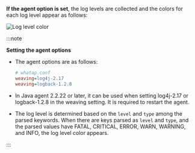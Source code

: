 **If the agent option is set**, the log levels are collected and the colors for each log level appear as follows: 

  ![Log level color](/img/log-agent-option-level.png)

:::note 

**Setting the agent options**

- The agent options are as follows: 

  ```ini
  # whatap.conf
  weaving=log4j-2.17
  weaving=logback-1.2.8
  ```

- In Java agent 2.2.22 or later, it can be used when setting log4j-2.17 or logback-1.2.8 in the weaving setting. It is required to restart the agent.

- The log level is determined based on the `level` and `type` among the parsed keywords. When there are keys parsed as `level` and `type`, and the parsed values have <span class='vslow'>FATAL</span>, <span class='vslow'>CRITICAL</span>, <span class=' vslow'>ERROR</span>, <span class='slow'>WARN</span>, <span class='slow'>WARNING</span>, and <span class='mstop'>INFO</span>, the log level color appears. 

:::
